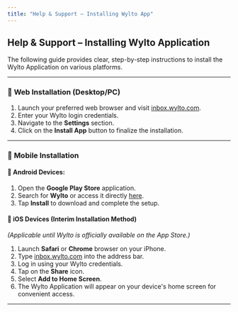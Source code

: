 ```yaml
---
title: "Help & Support – Installing Wylto App"
---
```


## Help & Support – Installing Wylto Application

The following guide provides clear, step-by-step instructions to install the Wylto Application on various platforms.

---

### 📌 **Web Installation (Desktop/PC)**

1. Launch your preferred web browser and visit [inbox.wylto.com](http://inbox.wylto.com).
2. Enter your Wylto login credentials.
3. Navigate to the **Settings** section.
4. Click on the **Install App** button to finalize the installation.

---

### 📌 **Mobile Installation**

#### 📱 **Android Devices:**

1. Open the **Google Play Store** application.
2. Search for **Wylto** or access it directly [here](https://play.google.com/store).
3. Tap **Install** to download and complete the setup.

#### 🍏 **iOS Devices (Interim Installation Method)**

_(Applicable until Wylto is officially available on the App Store.)_

1. Launch **Safari** or **Chrome** browser on your iPhone.
2. Type [inbox.wylto.com](http://inbox.wylto.com) into the address bar.
3. Log in using your Wylto credentials.
4. Tap on the **Share** icon.
5. Select **Add to Home Screen**.
6. The Wylto Application will appear on your device's home screen for convenient access.

---